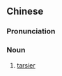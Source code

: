 {{also|眼镜猴}}
==Chinese==
{{zh-forms|s=眼镜猴|type=21}}

===Pronunciation===
{{zh-pron
|m=yǎnjìnghóu
|c=ngaan5 geng3-2 hau4
|cat=n
}}

===Noun===
{{zh-noun}}

# [[tarsier]]